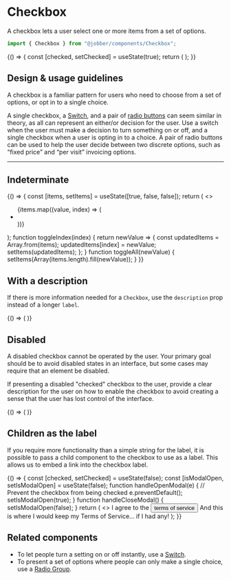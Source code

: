 
<Meta title="Components/Checkbox" component={Checkbox} />

# Checkbox

A checkbox lets a user select one or more items from a set of options.

```ts
import { Checkbox } from "@jobber/components/Checkbox";
```

<Canvas>
  <Story name="Checkbox">
    {() => {
      const [checked, setChecked] = useState(true);
      return (
        <Checkbox
          checked={checked}
          label="Save card for future use"
          onChange={setChecked}
        />
      );
    }}
  </Story>
</Canvas>

<ArgsTable of={Checkbox} story="Checkbox" />

## Design & usage guidelines

A checkbox is a familiar pattern for users who need to choose from a set of
options, or opt in to a single choice.

A single checkbox, a [Switch](switch), and a pair of
[radio buttons](radio-group) can seem similar in theory, as all can represent an
either/or decision for the user. Use a switch when the user must make a decision
to turn something on or off, and a single checkbox when a user is opting in to a
choice. A pair of radio buttons can be used to help the user decide between two
discrete options, such as “fixed price” and “per visit” invoicing options.

---

## Indeterminate

<Canvas>
  <Story name="Indeterminate">
    {() => {
      const [items, setItems] = useState([true, false, false]);
      return (
        <>
          <Checkbox
            label="Select All"
            checked={!items.includes(false)}
            onChange={toggleAll}
            indeterminate={items.includes(false) && items.includes(true)}
          />
          <ul>
            {items.map((value, index) => (
              <li key={index}>
                <Checkbox
                  label={`Item ${index}`}
                  checked={value}
                  onChange={toggleIndex(index)}
                />
              </li>
            ))}
          </ul>
        </>
      );
      function toggleIndex(index) {
        return newValue => {
          const updatedItems = Array.from(items);
          updatedItems[index] = newValue;
          setItems(updatedItems);
        };
      }
      function toggleAll(newValue) {
        setItems(Array(items.length).fill(newValue));
      }
    }}
  </Story>
</Canvas>

## With a description

If there is more information needed for a `Checkbox`, use the `description` prop
instead of a longer `label`.

<Canvas>
  <Story name="With a description">
    {() => (
      <Checkbox
        label="Save card for future use"
        description="If you save your card now, you'll never need to save it again."
      />
    )}
  </Story>
</Canvas>

## Disabled

A disabled checkbox cannot be operated by the user. Your primary goal should be
to avoid disabled states in an interface, but some cases may require that an
element be disabled.

If presenting a disabled "checked" checkbox to the user, provide a clear
description for the user on how to enable the checkbox to avoid creating a sense
that the user has lost control of the interface.

<Canvas>
  <Story name="Disabled">
    {() => (
      <Checkbox
        disabled={true}
        defaultChecked={true}
        label="Subscribe on marketing emails"
      />
    )}
  </Story>
</Canvas>

## Children as the label

If you require more functionality than a simple string for the label, it is
possible to pass a child component to the checkbox to use as a label. This
allows us to embed a link into the checkbox label.

<Canvas>
  <Story name="Children as the label">
    {() => {
      const [checked, setChecked] = useState(false);
      const [isModalOpen, setIsModalOpen] = useState(false);
      function handleOpenModal(e) {
        // Prevent the checkbox from being checked
        e.preventDefault();
        setIsModalOpen(true);
      }
      function handleCloseModal() {
        setIsModalOpen(false);
      }
      return (
        <>
          <Checkbox checked={checked} onChange={setChecked}>
            <Text>
              I agree to the
              <button
                style={{
                  color: "var(--color-interactive)",
                  fontFamily: "inherit",
                  fontSize: "inherit",
                  padding: "0",
                  textDecoration: "underline",
                  background: "transparent",
                  border: "none",
                }}
                onClick={handleOpenModal}
              >
                terms of service
              </button>
            </Text>
          </Checkbox>
          <Modal
            title="Terms of Service"
            open={isModalOpen}
            onRequestClose={handleCloseModal}
          >
            <Content>
              <Text>
                And this is where I would keep my Terms of Service... if I had
                any!
              </Text>
            </Content>
          </Modal>
        </>
      );
    }}
  </Story>
</Canvas>

## Related components

- To let people turn a setting on or off instantly, use a [Switch](switch).
- To present a set of options where people can only make a single choice, use a
  [Radio Group](radio-group).
